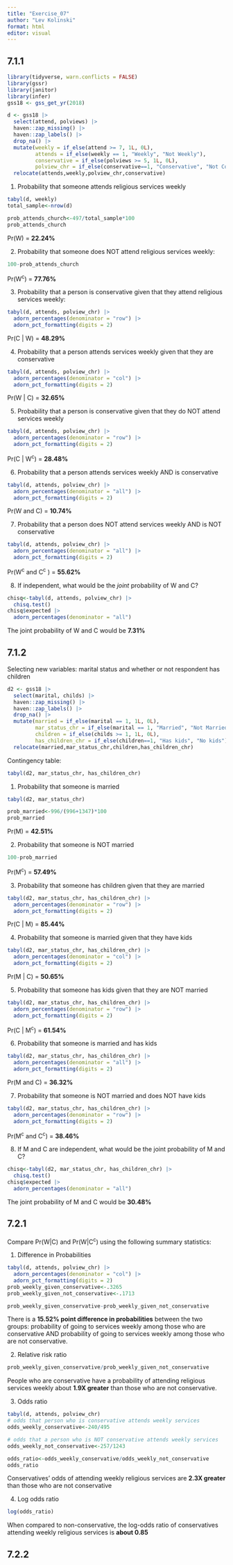 ```yaml
---
title: "Exercise_07"
author: "Lev Kolinski"
format: html
editor: visual
---
```


## 7.1.1

```r
library(tidyverse, warn.conflicts = FALSE)
library(gssr)
library(janitor)
library(infer)
gss18 <- gss_get_yr(2018) 

d <- gss18 |> 
  select(attend, polviews) |> 
  haven::zap_missing() |> 
  haven::zap_labels() |> 
  drop_na() |> 
  mutate(weekly = if_else(attend >= 7, 1L, 0L),
         attends = if_else(weekly == 1, "Weekly", "Not Weekly"),
         conservative = if_else(polviews >= 5, 1L, 0L),
         polview_chr = if_else(conservative==1, "Conservative", "Not Conservative")) |> 
  relocate(attends,weekly,polview_chr,conservative)
```

1.  Probability that someone attends religious services weekly

```r
tabyl(d, weekly)
total_sample<-nrow(d)

prob_attends_church<-497/total_sample*100
prob_attends_church
```

Pr(W) = **22.24%**

2.  Probability that someone does NOT attend religious services weekly:

```r
100-prob_attends_church
```

Pr(W^c^) = **77.76%**

3.  Probability that a person is conservative given that they attend religious services weekly:

```r
tabyl(d, attends, polview_chr) |> 
  adorn_percentages(denominator = "row") |> 
  adorn_pct_formatting(digits = 2)
```

Pr(C \| W) = **48.29%**

4.  Probability that a person attends services weekly given that they are conservative

```r
tabyl(d, attends, polview_chr) |> 
  adorn_percentages(denominator = "col") |>
  adorn_pct_formatting(digits = 2)
```

Pr(W \| C) = **32.65%**

5.  Probability that a person is conservative given that they do NOT attend services weekly

```r
tabyl(d, attends, polview_chr) |> 
  adorn_percentages(denominator = "row") |>
  adorn_pct_formatting(digits = 2)
```

Pr(C \| W^c^) = **28.48%**

6.  Probability that a person attends services weekly AND is conservative

```r
tabyl(d, attends, polview_chr) |> 
  adorn_percentages(denominator = "all") |>
  adorn_pct_formatting(digits = 2)
```

Pr(W and C) = **10.74%**

7.  Probability that a person does NOT attend services weekly AND is NOT conservative

```r
tabyl(d, attends, polview_chr) |> 
  adorn_percentages(denominator = "all") |>
  adorn_pct_formatting(digits = 2)
```

Pr(W^c^ and C^c^ ) = **55.62%**

8.  If independent, what would be the *joint* probability of W and C?

```r
chisq<-tabyl(d, attends, polview_chr) |> 
  chisq.test()
chisq$expected |> 
  adorn_percentages(denominator = "all")
```

The joint probability of W and C would be **7.31%**

## 7.1.2

Selecting new variables: marital status and whether or not respondent has children

```r
d2 <- gss18 |> 
  select(marital, childs) |> 
  haven::zap_missing() |> 
  haven::zap_labels() |> 
  drop_na() |> 
  mutate(married = if_else(marital == 1, 1L, 0L),
         mar_status_chr = if_else(marital == 1, "Married", "Not Married"),
         children = if_else(childs >= 1, 1L, 0L),
         has_children_chr = if_else(children==1, "Has kids", "No kids")) |>
  relocate(married,mar_status_chr,children,has_children_chr)

```

Contingency table:

```r
tabyl(d2, mar_status_chr, has_children_chr)
```

1.  Probability that someone is married

```r
tabyl(d2, mar_status_chr)

prob_married<-996/(996+1347)*100
prob_married
```

Pr(M) = **42.51%**

2.  Probability that someone is NOT married

```r
100-prob_married
```

Pr(M^c^) = **57.49%**

3.  Probability that someone has children given that they are married

```r
tabyl(d2, mar_status_chr, has_children_chr) |> 
  adorn_percentages(denominator = "row") |>
  adorn_pct_formatting(digits = 2)
```

Pr(C \| M) = **85.44%**

4.  Probability that someone is married given that they have kids

```r
tabyl(d2, mar_status_chr, has_children_chr) |> 
  adorn_percentages(denominator = "col") |>
  adorn_pct_formatting(digits = 2)
```

Pr(M \| C) = **50.65%**

5.  Probability that someone has kids given that they are NOT married

```r
tabyl(d2, mar_status_chr, has_children_chr) |> 
  adorn_percentages(denominator = "row") |>
  adorn_pct_formatting(digits = 2)
```

Pr(C \| M^c^) = **61.54%**

6.  Probability that someone is married and has kids

```r
tabyl(d2, mar_status_chr, has_children_chr) |> 
  adorn_percentages(denominator = "all") |>
  adorn_pct_formatting(digits = 2)
```

Pr(M and C) = **36.32%**

7.  Probability that someone is NOT married and does NOT have kids

```r
tabyl(d2, mar_status_chr, has_children_chr) |> 
  adorn_percentages(denominator = "row") |>
  adorn_pct_formatting(digits = 2)
```

Pr(M^c^ and C^c^) = **38.46%**

8.  If M and C are independent, what would be the joint probability of M and C?

```r
chisq<-tabyl(d2, mar_status_chr, has_children_chr) |> 
  chisq.test()
chisq$expected |> 
  adorn_percentages(denominator = "all")
```

The joint probability of M and C would be **30.48%**

## 7.2.1

Compare Pr(W\|C) and Pr(W\|C^c^) using the following summary statistics:

1.  Difference in Probabilities

```r
tabyl(d, attends, polview_chr) |> 
  adorn_percentages(denominator = "col") |>
  adorn_pct_formatting(digits = 2)
prob_weekly_given_conservative<-.3265
prob_weekly_given_not_conservative<-.1713

prob_weekly_given_conservative-prob_weekly_given_not_conservative
```

There is a **15.52% point difference in probabilities** between the two groups: probability of going to services weekly among those who are conservative AND probability of going to services weekly among those who are not conservative.

2.  Relative risk ratio

```r
prob_weekly_given_conservative/prob_weekly_given_not_conservative
```

People who are conservative have a probability of attending religious services weekly about **1.9X greater** than those who are not conservative.

3.  Odds ratio

```r
tabyl(d, attends, polview_chr)
# odds that person who is conservative attends weekly services
odds_weekly_conservative<-240/495

# odds that a person who is NOT conservative attends weekly services
odds_weekly_not_conservative<-257/1243

odds_ratio<-odds_weekly_conservative/odds_weekly_not_conservative
odds_ratio
```

Conservatives' odds of attending weekly religious services are **2.3X greater** than those who are not conservative

4.  Log odds ratio

```r
log(odds_ratio)
```

When compared to non-conservative, the log-odds ratio of conservatives attending weekly religious services is **about 0.85**

## 7.2.2
